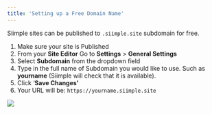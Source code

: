 ```yaml
---
title: 'Setting up a Free Domain Name'
---
```


Siimple sites can be published to `.siimple.site` subdomain for free.

1. Make sure your site is Published
2. From your **Site Editor** Go to **Settings** > **General Settings** 
3. Select **Subdomain** from the dropdown field
4. Type in the full name of Subdomain you would like to use. Such as **yourname** (Siimple will check that it is available). 
5. Click ‘**Save Changes’**
6. Your URL will be: `https://yourname.siimple.site`

<img src="/images/free-domain.jpg" class="rounded-md" />
